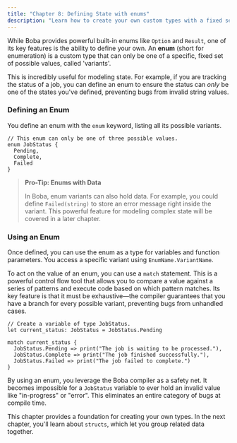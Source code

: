 ```yaml
---
title: "Chapter 8: Defining State with enums"
description: "Learn how to create your own custom types with a fixed set of variants using enums."
---
```


While Boba provides powerful built-in enums like `Option` and `Result`, one of its key features is the ability to define your own. An **enum** (short for enumeration) is a custom type that can only be one of a specific, fixed set of possible values, called 'variants'.

This is incredibly useful for modeling state. For example, if you are tracking the status of a job, you can define an enum to ensure the status can *only* be one of the states you've defined, preventing bugs from invalid string values.

### Defining an Enum

You define an enum with the `enum` keyword, listing all its possible variants.

```boba
// This enum can only be one of three possible values.
enum JobStatus {
  Pending,
  Complete,
  Failed
}
```

> **Pro-Tip: Enums with Data**
>
> In Boba, enum variants can also hold data. For example, you could define `Failed(string)` to store an error message right inside the variant. This powerful feature for modeling complex state will be covered in a later chapter.

### Using an Enum

Once defined, you can use the enum as a type for variables and function parameters. You access a specific variant using `EnumName.VariantName`.

To act on the value of an enum, you can use a `match` statement. This is a powerful control flow tool that allows you to compare a value against a series of patterns and execute code based on which pattern matches. Its key feature is that it must be exhaustive—the compiler guarantees that you have a branch for every possible variant, preventing bugs from unhandled cases.

```boba
// Create a variable of type JobStatus.
let current_status: JobStatus = JobStatus.Pending

match current_status {
  JobStatus.Pending => print("The job is waiting to be processed."),
  JobStatus.Complete => print("The job finished successfully."),
  JobStatus.Failed => print("The job failed to complete.")
}
```

By using an enum, you leverage the Boba compiler as a safety net. It becomes impossible for a `JobStatus` variable to ever hold an invalid value like "in-progress" or "error". This eliminates an entire category of bugs at compile time.

This chapter provides a foundation for creating your own types. In the next chapter, you'll learn about `structs`, which let you group related data together.